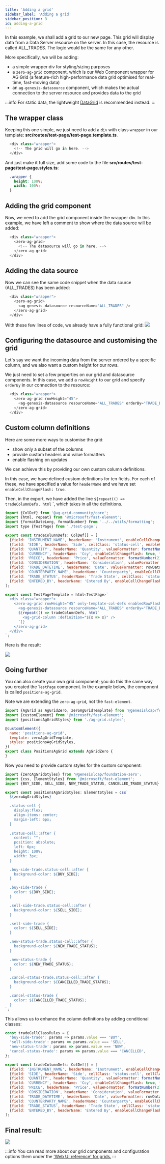 ```yaml
---
title: 'Adding a grid'
sidebar_label: 'Adding a grid'
sidebar_position: 3
id: adding-a-grid
---
```



In this example, we shall add a grid to our new page. This grid will display data from a Data Server resource on the server. In this case, the resource is called ALL_TRADES. The logic would be the same for any other.

More specifically, we will be adding:

- a simple wrapper div for styling/sizing purposes
- a `zero-ag-grid` component, which is our Web Component wrapper for AG Grid (a feature-rich high-performance data grid optimised for real-time, fast-moving data)
- an `ag-genesis-datasource` component, which makes the actual connection to the server resource and provides data to the grid

 

:::info
For static data, the lightweight [DataGrid](/creating-applications/defining-your-application/user-interface/web-ui-reference/components/grids/data-grid) is recommended instead. 
:::

## The wrapper class

Keeping this one simple, we just need to add a `div` with class `wrapper` in our template:  **src/routes/test-page/test-page.template.ts**.

```javascript
  <div class="wrapper">
    <!-- The grid will go in here. -->
  </div>
```

And just make it full size, add some code to the file **src/routes/test-page/test-page.styles.ts**:

```css
  .wrapper {
    height: 100%;
    width: 100%;
  }
```

## Adding the grid component
Now, we need to add the grid component inside the wrapper div. In this example, we have left a comment to show where the data source will be added:

```javascript
  <div class="wrapper">
    <zero-ag-grid>
      <!-- The datasource will go in here. -->
    </zero-ag-grid>
  </div>
```

## Adding the data source
Now we can see the same code snippet when the data source (ALL_TRADES) has been added:
 

```javascript
  <div class="wrapper">
    <zero-ag-grid>
      <ag-genesis-datasource resourceName="ALL_TRADES" />
    </zero-ag-grid>
  </div>
```

With these few lines of code, we already have a fully functional grid:
![](/img/all-trades-grid-01.png)

## Configuring the datasource and customising the grid  

Let's say we want the incoming data from the server ordered by a specific column, and we also want a custom height for our rows.  

We just need to set a few properties on our grid and datasource components. In this case, we add a `rowHeight` to our grid and specify `orderBy` in our connection to the resource:

```javascript
  <div class="wrapper">
    <zero-ag-grid rowHeight="45">
      <ag-genesis-datasource resourceName="ALL_TRADES" orderBy="TRADE_DATETIME" />
    </zero-ag-grid>
  </div>
```

## Custom column definitions
Here are some more ways to customise the grid:

- show only a subset of the columns 
- provide custom headers and value formatters
- enable flashing on updates

We can achieve this by providing our own custom column definitions.

In this case, we have defined custom definitions for ten fields. For each of these, we have specified  a value for `headerName` and we have set `enableCellChangeFlash: true`.

Then, in the export, we have added the line `${repeat(() => tradeColumnDefs, html` `, which takes in all the definitions.

```javascript
import {ColDef} from '@ag-grid-community/core';
import {html, repeat} from '@microsoft/fast-element';
import {formatDateLong, formatNumber} from '../../utils/formatting';
import type {TestPage} from './test-page';

export const tradeColumnDefs: ColDef[] = [
  {field: 'INSTRUMENT_NAME', headerName: 'Instrument', enableCellChangeFlash: true, flex: 3},
  {field: 'SIDE', headerName: 'Side', cellClass: 'status-cell', enableCellChangeFlash: true, flex: 1},
  {field: 'QUANTITY', headerName: 'Quantity', valueFormatter: formatNumber(0), type: 'rightAligned', enableCellChangeFlash: true, flex: 1},
  {field: 'CURRENCY', headerName: 'Ccy', enableCellChangeFlash: true, flex: 1},
  {field: 'PRICE', headerName: 'Price', valueFormatter: formatNumber(2), type: 'rightAligned', enableCellChangeFlash: true, flex: 2},
  {field: 'CONSIDERATION', headerName: 'Consideration', valueFormatter: formatNumber(2), type: 'rightAligned', enableCellChangeFlash: true, flex: 2},
  {field: 'TRADE_DATETIME', headerName: 'Date', valueFormatter: rowData => formatDateLong(rowData.data.TRADE_DATETIME), sort: 'desc', enableCellChangeFlash: true, flex: 2},
  {field: 'COUNTERPARTY_NAME', headerName: 'Counterparty', enableCellChangeFlash: true, flex: 2},
  {field: 'TRADE_STATUS', headerName: 'Trade State', cellClass: 'status-cell', enableCellChangeFlash: true, flex: 2},
  {field: 'ENTERED_BY', headerName: 'Entered By', enableCellChangeFlash: true, flex: 2},
];

export const TestPageTemplate = html<TestPage>`
  <div class="wrapper">
    <zero-ag-grid rowHeight="45" only-template-col-defs enabledRowFlashing >
      <ag-genesis-datasource resourceName="ALL_TRADES" orderBy="TRADE_DATETIME" />
      ${repeat(() => tradeColumnDefs, html`
        <ag-grid-column :definition="${x => x}" />
      `)}
    </zero-ag-grid>
  </div>
`;
```

Here is the result:

![](/img/all-trades-grid-02.png)


## Going further

You can also create your own grid component; you do this the same way you created the `TestPage` component. In the example below, the component is called `positions-ag-grid`. 

Note we are extending the `zero-ag-grid`, not the `fast-element`.


```javascript
import {AgGrid as AgGridZero, zeroAgGridTemplate} from '@genesislcap/foundation-zero';
import {customElement} from '@microsoft/fast-element';
import {positionsAgGridStyles} from './ag-grid.styles';

@customElement({
  name: 'positions-ag-grid',
  template: zeroAgGridTemplate,
  styles: positionsAgGridStyles,
})
export class PositionsAgGrid extends AgGridZero {
}
```

Now you need to provide custom styles for the custom component:

```javascript
import {zeroAgGridStyles} from '@genesislcap/foundation-zero';
import {css, ElementStyles} from '@microsoft/fast-element';
import {BUY_SIDE, SELL_SIDE, NEW_TRADE_STATUS, CANCELLED_TRADE_STATUS} from './colors';

export const positionsAgGridStyles: ElementStyles = css`
  ${zeroAgGridStyles}

  .status-cell {
    display:flex;
    align-items: center;
    margin-left: 6px;
  }
  
  .status-cell::after {
    content: "";
    position: absolute;
    left: 6px;
    height: 100%;
    width: 3px;
  }

  .buy-side-trade.status-cell::after {
    background-color: ${BUY_SIDE};
  }

  .buy-side-trade {
    color: ${BUY_SIDE};
  }

  .sell-side-trade.status-cell::after {
    background-color: ${SELL_SIDE};
  }

  .sell-side-trade {
    color: ${SELL_SIDE};
  }

  .new-status-trade.status-cell::after {
    background-color: ${NEW_TRADE_STATUS};
  }

  .new-status-trade {
    color: ${NEW_TRADE_STATUS};
  }

  .cancel-status-trade.status-cell::after {
    background-color: ${CANCELLED_TRADE_STATUS};
  }

  .cancel-status-trade {
    color: ${CANCELLED_TRADE_STATUS};
  }
`;
```

This allows us to enhance the column definitions by adding conditional classes:

```javascript
const tradeCellClassRules = {
  'buy-side-trade': params => params.value === 'BUY',
  'sell-side-trade': params => params.value === 'SELL',
  'new-status-trade': params => params.value === 'NEW',
  'cancel-status-trade': params => params.value === 'CANCELLED',
};

export const tradeColumnDefs: ColDef[] = [
  {field: 'INSTRUMENT_NAME', headerName: 'Instrument', enableCellChangeFlash: true, flex: 3},
  {field: 'SIDE', headerName: 'Side', cellClass: 'status-cell', cellClassRules: tradeCellClassRules, enableCellChangeFlash: true, flex: 1},
  {field: 'QUANTITY', headerName: 'Quantity', valueFormatter: formatNumber(0), type: 'rightAligned', enableCellChangeFlash: true, flex: 1},
  {field: 'CURRENCY', headerName: 'Ccy', enableCellChangeFlash: true, flex: 1},
  {field: 'PRICE', headerName: 'Price', valueFormatter: formatNumber(2), type: 'rightAligned', enableCellChangeFlash: true, flex: 2},
  {field: 'CONSIDERATION', headerName: 'Consideration', valueFormatter: formatNumber(2), type: 'rightAligned', enableCellChangeFlash: true, flex: 2},
  {field: 'TRADE_DATETIME', headerName: 'Date', valueFormatter: rowData => formatDateLong(rowData.data.TRADE_DATETIME), sort: 'desc', enableCellChangeFlash: true, flex: 2},
  {field: 'COUNTERPARTY_NAME', headerName: 'Counterparty', enableCellChangeFlash: true, flex: 2},
  {field: 'TRADE_STATUS', headerName: 'Trade State', cellClass: 'status-cell', cellClassRules: tradeCellClassRules, enableCellChangeFlash: true, flex: 2},
  {field: 'ENTERED_BY', headerName: 'Entered By', enableCellChangeFlash: true, flex: 2},
];
```

## Final result:
![](/img/all-trades-grid-03.png)

:::info
You can read more about our grid components and configuration options them under the ['Web UI reference' for grids.](/creating-applications/defining-your-application/user-interface/web-ui-reference/components/grids/ag-grid/ag-grid-intro/)
:::
